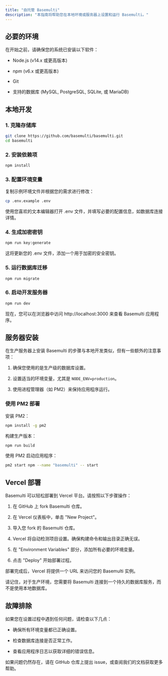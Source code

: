 ```yaml
---
title: "自托管 Basemulti"
description: "本指南将帮助您在本地环境或服务器上设置和运行 Basemulti。"
---
```


## 必要的环境

在开始之前，请确保您的系统已安装以下软件：

* Node.js (v14.x 或更高版本)

* npm (v6.x 或更高版本)

* Git

* 支持的数据库 (MySQL, PostgreSQL, SQLite, 或 MariaDB)

## 本地开发

### 1. 克隆存储库

```bash
git clone https://github.com/basemulti/basemulti.git
cd basemulti
```

### 2. 安装依赖项

```bash
npm install
```

### 3. 配置环境变量

复制示例环境文件并根据您的需求进行修改：

```bash
cp .env.example .env
```

使用您喜欢的文本编辑器打开 .env 文件，并填写必要的配置信息，如数据库连接详情。

### 4. 生成加密密钥

```bash
npm run key:generate
```

这将更新您的 .env 文件，添加一个用于加密的安全密钥。

### 5. 运行数据库迁移

```bash
npm run migrate
```

### 6. 启动开发服务器

```bash
npm run dev
```

现在，您可以在浏览器中访问 http://localhost:3000 来查看 Basemulti 应用程序。


## 服务器安装

在生产服务器上安装 Basemulti 的步骤与本地开发类似，但有一些额外的注意事项：

1. 确保您使用的是生产级的数据库设置。

2. 设置适当的环境变量，尤其是 `NODE_ENV=production`。

3. 使用进程管理器（如 PM2）来保持应用程序运行。

### 使用 PM2 部署

安装 PM2：

```bash
npm install -g pm2
```

构建生产版本：

```bash
npm run build
```

使用 PM2 启动应用程序：

```bash
pm2 start npm --name "basemulti" -- start
```

## Vercel 部署

Basemulti 可以轻松部署到 Vercel 平台。请按照以下步骤操作：

1. 在 GitHub 上 fork Basemulti 仓库。

2. 在 Vercel 仪表板中，单击 "New Project"。

3. 导入您 fork 的 Basemulti 仓库。

4. Vercel 将自动检测项目设置。确保构建命令和输出目录正确无误。

5. 在 "Environment Variables" 部分，添加所有必要的环境变量。

6. 点击 "Deploy" 开始部署过程。

部署完成后，Vercel 将提供一个 URL 来访问您的 Basemulti 实例。

请记住，对于生产环境，您需要将 Basemulti 连接到一个持久的数据库服务，而不是使用本地数据库。

## 故障排除

如果您在设置过程中遇到任何问题，请检查以下几点：

* 确保所有环境变量都已正确设置。

* 检查数据库连接是否正常工作。

* 查看应用程序日志以获取详细的错误信息。

如果问题仍然存在，请在 GitHub 仓库上提出 issue，或查阅我们的文档获取更多帮助。